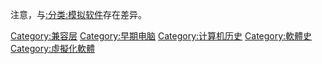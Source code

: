 {{Cat main|仿真器}}
注意，与[[:分类:模拟软件|:分类:模拟软件]]存在差异。
{{Commons cat|Emulation software}}

[[Category:兼容层|Category:兼容层]]
[[Category:早期电脑|Category:早期电脑]]
[[Category:计算机历史|Category:计算机历史]]
[[Category:軟體史|Category:軟體史]]
[[Category:虛擬化軟體|Category:虛擬化軟體]]